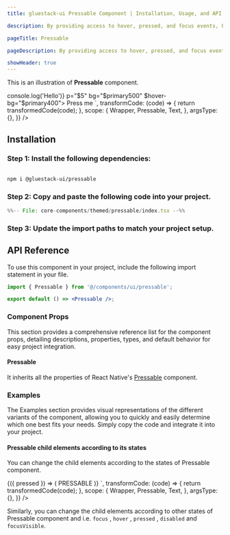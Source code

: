 ```yaml
---
title: gluestack-ui Pressable Component | Installation, Usage, and API

description: By providing access to hover, pressed, and focus events, Pressable serves as a more flexible alternative to buttons at a lower level of abstraction. It is a useful primitive for advanced customization needs.

pageTitle: Pressable

pageDescription: By providing access to hover, pressed, and focus events, Pressable serves as a more flexible alternative to buttons at a lower level of abstraction. It is a useful primitive for advanced customization needs.

showHeader: true
---
```



<Meta title="with-gluestack-style/components/Forms/Pressable" />




This is an illustration of **Pressable** component.

<Wrapper>
  <CodePreview
    showComponentRenderer={true}
    showArgsController={false}
    metaData={{
      code: `
 <Pressable
  onPress={() => console.log('Hello')} p="$5" bg="$primary500" $hover-bg="$primary400">
  <Text color="$text0">Press me</Text>
</Pressable>
`,
      transformCode: (code) => {
        return transformedCode(code);
      },
      scope: {
        Wrapper,
        Pressable,
        Text,
      },
      argsType: {},
    }}
  />
</Wrapper>

<br />

## Installation

### Step 1: Install the following dependencies:

```bash

npm i @gluestack-ui/pressable

```

### Step 2: Copy and paste the following code into your project.

<CollapsibleCode>

```jsx 
%%-- File: core-components/themed/pressable/index.tsx --%% 
```

</CollapsibleCode>

### Step 3: Update the import paths to match your project setup.

## API Reference

To use this component in your project, include the following import statement in your file.

```jsx
import { Pressable } from '@/components/ui/pressable';
```

```jsx
export default () => <Pressable />;
```

### Component Props

This section provides a comprehensive reference list for the component props, detailing descriptions, properties, types, and default behavior for easy project integration.

#### Pressable

It inherits all the properties of React Native's [Pressable](https://reactnative.dev/docs/pressable) component.

### Examples

The Examples section provides visual representations of the different variants of the component, allowing you to quickly and easily determine which one best fits your needs. Simply copy the code and integrate it into your project.

#### Pressable child elements according to its states

You can change the child elements according to the states of Pressable component.

<Wrapper>
  <CodePreview
    showComponentRenderer={true}
    showArgsController={false}
    metaData={{
      code: `
 <Pressable p="$16" bg="$primary500"  $hover-bg="$primary400">
   {({ pressed }) => (
        <Text color={pressed ? '$primary200' : '$primary0'}>PRESSABLE</Text>
      )}
</Pressable>
`,
      transformCode: (code) => {
        return transformedCode(code);
      },
      scope: {
        Wrapper,
        Pressable,
        Text,
      },
      argsType: {},
    }}
  />
</Wrapper>

Similarly, you can change the child elements according to other states of Pressable
component and i.e. `focus` , `hover` , `pressed` , `disabled` and `focusVisible`.
